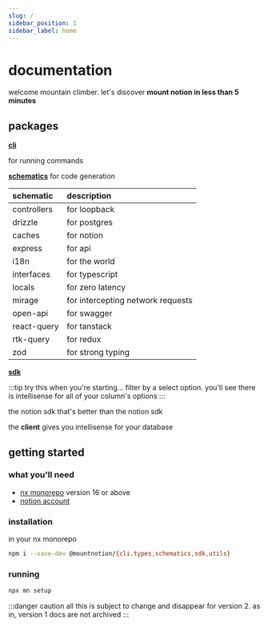 ```yaml
---
slug: /
sidebar_position: 1
sidebar_label: home
---
```


# documentation

welcome mountain climber. let's discover **mount notion in less than 5 minutes**

## packages

**[cli](/cli)**

for running commands

**[schematics](/schematics)** for code generation

| schematic   | description                       |
| :---------- | :-------------------------------- |
| controllers | for loopback                      |
| drizzle     | for postgres                      |
| caches      | for notion                        |
| express     | for api                           |
| i18n        | for the world                     |
| interfaces  | for typescript                    |
| locals      | for zero latency                  |
| mirage      | for intercepting network requests |
| open-api    | for swagger                       |
| react-query | for tanstack                      |
| rtk-query   | for redux                         |
| zod         | for strong typing                 |

**[sdk](/sdk)**

:::tip try this when you're starting...
filter by a select option. you'll see there is intellisense for all of your column's options
:::

the notion sdk that's better than the notion sdk

the **client** gives you intellisense for your database

## getting started

### what you'll need

- [nx monorepo](https://nx.dev//) version 16 or above
- [notion account](https://affiliate.notion.so/xysfb04gkht8)

### installation

in your nx monorepo

```sh title="terminal"
npm i --save-dev @mountnotion/{cli,types,schematics,sdk,utils}
```

### running

```sh title="terminal"
npx mn setup
```

:::danger caution
all this is subject to change and disappear for version 2. as in, version 1 docs are not archived
:::
